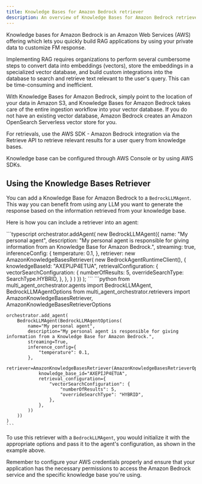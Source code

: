 ```yaml
---
title: Knowledge Bases for Amazon Bedrock retriever
description: An overview of Knowledge Bases for Amazon Bedrock retriever configuration and usage.
---
```


Knowledge bases for Amazon Bedrock is an Amazon Web Services (AWS) offering which lets you quickly build RAG applications by using your private data to customize FM response.

Implementing RAG requires organizations to perform several cumbersome steps to convert data into embeddings (vectors), store the embeddings in a specialized vector database, and build custom integrations into the database to search and retrieve text relevant to the user's query. This can be time-consuming and inefficient.

With Knowledge Bases for Amazon Bedrock, simply point to the location of your data in Amazon S3, and Knowledge Bases for Amazon Bedrock takes care of the entire ingestion workflow into your vector database. If you do not have an existing vector database, Amazon Bedrock creates an Amazon OpenSearch Serverless vector store for you.

For retrievals, use the AWS SDK - Amazon Bedrock integration via the Retrieve API to retrieve relevant results for a user query from knowledge bases.

Knowledge base can be configured through AWS Console or by using AWS SDKs.

## Using the Knowledge Bases Retriever

You can add a Knowledge Base for Amazon Bedrock to a `BedrockLLMAgent`. This way you can benefit from using any LLM you want to generate the response based on the information retrieved from your knowledge base.

Here is how you can include a retriever into an agent:


<Tabs syncKey="runtime">
  <TabItem label="TypeScript" icon="seti:typescript" color="blue">
    ```typescript
    orchestrator.addAgent(
      new BedrockLLMAgent({
        name: "My personal agent",
        description:
          "My personal agent is responsible for giving information from an Knowledge Base for Amazon Bedrock.",
        streaming: true,
        inferenceConfig: {
          temperature: 0.1,
        },
        retriever: new AmazonKnowledgeBasesRetriever(
          new BedrockAgentRuntimeClient(),
          {
            knowledgeBaseId: "AXEPIJP4ETUA",
            retrievalConfiguration: {
              vectorSearchConfiguration: {
                numberOfResults: 5,
                overrideSearchType: SearchType.HYBRID,
              },
            },
          }
        )
      })
    );
    ```
  </TabItem>
  <TabItem label="Python" icon="seti:python">
    ```python
    from multi_agent_orchestrator.agents import BedrockLLMAgent, BedrockLLMAgentOptions
    from multi_agent_orchestrator.retrievers import AmazonKnowledgeBasesRetriever, AmazonKnowledgeBasesRetrieverOptions

    orchestrator.add_agent(
        BedrockLLMAgent(BedrockLLMAgentOptions(
            name="My personal agent",
            description="My personal agent is responsible for giving information from a Knowledge Base for Amazon Bedrock.",
            streaming=True,
            inference_config={
                "temperature": 0.1,
            },
            retriever=AmazonKnowledgeBasesRetriever(AmazonKnowledgeBasesRetrieverOptions(
                knowledge_base_id="AXEPIJP4ETUA",
                retrieval_configuration={
                    "vectorSearchConfiguration": {
                        "numberOfResults": 5,
                        "overrideSearchType": "HYBRID",
                    },
                },
            ))
        ))
    )
    ```
  </TabItem>
</Tabs>

To use this retriever with a `BedrockLLMAgent`, you would initialize it with the appropriate options and pass it to the agent's configuration, as shown in the example above.

Remember to configure your AWS credentials properly and ensure that your application has the necessary permissions to access the Amazon Bedrock service and the specific knowledge base you're using.